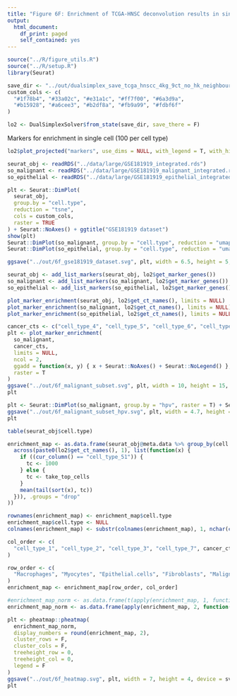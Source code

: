```yaml
---
title: "Figure 6F: Enrichment of TCGA-HNSC deconvolution results in single cell data"
output:
  html_document:
    df_print: paged
    self_contained: yes
---
```



```r
source("../R/figure_utils.R")
source("../R/setup.R")
library(Seurat)
```

```r
save_dir <- "../out/dualsimplex_save_tcga_hnscc_4kg_9ct_no_hk_neighbours/"
custom_cols <- c(
  "#1f78b4", "#33a02c", "#e31a1c", "#ff7f00", "#6a3d9a",
  "#b15928", "#a6cee3", "#b2df8a", "#fb9a99", "#fdbf6f"
)
```

```r
lo2 <- DualSimplexSolver$from_state(save_dir, save_there = F)
```

Markers for enrichment in single cell (100 per cell type)
```r
lo2$plot_projected("markers", use_dims = NULL, with_legend = T, with_history = F)
```

```r
seurat_obj <- readRDS("../data/large/GSE181919_integrated.rds")
so_malignant <- readRDS("../data/large/GSE181919_malignant_integrated.rds")
so_epithelial <- readRDS("../data/large/GSE181919_epithelial_integrated.rds")

plt <- Seurat::DimPlot(
  seurat_obj,
  group.by = "cell.type",
  reduction = "tsne",
  cols = custom_cols,
  raster = TRUE
) + Seurat::NoAxes() + ggtitle("GSE181919 dataset")
show(plt)
Seurat::DimPlot(so_malignant, group.by = "cell.type", reduction = "umap")
Seurat::DimPlot(so_epithelial, group.by = "cell.type", reduction = "umap")

ggsave("../out/6f_gse181919_dataset.svg", plt, width = 6.5, height = 5, device = svg)
```

```r
seurat_obj <- add_list_markers(seurat_obj, lo2$get_marker_genes())
so_malignant <- add_list_markers(so_malignant, lo2$get_marker_genes())
so_epithelial <- add_list_markers(so_epithelial, lo2$get_marker_genes())

plot_marker_enrichment(seurat_obj, lo2$get_ct_names(), limits = NULL)
plot_marker_enrichment(so_malignant, lo2$get_ct_names(), limits = NULL)
plot_marker_enrichment(so_epithelial, lo2$get_ct_names(), limits = NULL)
```

```r
cancer_cts <- c("cell_type_4", "cell_type_5", "cell_type_6", "cell_type_8", "cell_type_9")
plt <- plot_marker_enrichment(
  so_malignant,
  cancer_cts,
  limits = NULL,
  ncol = 2,
  ggadd = function(x, y) { x + Seurat::NoAxes() + Seurat::NoLegend() },
  raster = T
)
ggsave("../out/6f_malignant_subset.svg", plt, width = 10, height = 15, device = svg)
plt
```

```r
plt <- Seurat::DimPlot(so_malignant, group.by = "hpv", raster = T) + Seurat::NoAxes() + ggtitle("")
ggsave("../out/6f_malignant_subset_hpv.svg", plt, width = 4.7, height = 4, device = svg)
plt
```


```r
table(seurat_obj$cell.type)
```

```r
enrichment_map <- as.data.frame(seurat_obj@meta.data %>% group_by(cell.type) %>% summarize(
  across(paste0(lo2$get_ct_names(), 1), list(function(x) {
    if ((cur_column() == "cell_type_51")) {
      tc <- 1000
    } else {
      tc <- take_top_cells
    }
    mean(tail(sort(x), tc))
  })), .groups = "drop"
))

rownames(enrichment_map) <- enrichment_map$cell.type
enrichment_map$cell.type <- NULL
colnames(enrichment_map) <- substr(colnames(enrichment_map), 1, nchar(colnames(enrichment_map)) - 3)

col_order <- c(
  "cell_type_1", "cell_type_2", "cell_type_3", "cell_type_7", cancer_cts
)

row_order <- c(
  "Macrophages", "Myocytes", "Epithelial.cells", "Fibroblasts", "Malignant.cells"
)
enrichment_map <- enrichment_map[row_order, col_order]

#enrichment_map_norm <- as.data.frame(t(apply(enrichment_map, 1, function(x) (x - min(x)) / (max(x) - min(x)))))
enrichment_map_norm <- as.data.frame(apply(enrichment_map, 2, function(x) (x - min(x)) / (max(x) - min(x))))

plt <- pheatmap::pheatmap(
  enrichment_map_norm,
  display_numbers = round(enrichment_map, 2),
  cluster_rows = F,
  cluster_cols = F,
  treeheight_row = 0,
  treeheight_col = 0,
  legend = F
)
ggsave("../out/6f_heatmap.svg", plt, width = 7, height = 4, device = svglite::svglite)
plt
```



